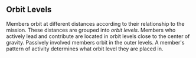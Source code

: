 
## Orbit Levels

Members orbit at different distances according to their
relationship to the mission. These distances are grouped
into _orbit levels_. Members who actively lead and contribute
are located in orbit levels close to the center of gravity.
Passively involved members orbit in the outer levels.
A member's pattern of activity determines what orbit level
they are placed in.

